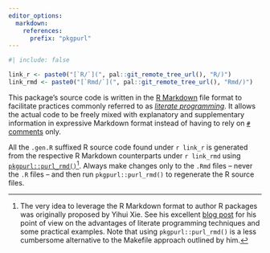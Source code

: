 ```yaml
---
editor_options:
  markdown:
    references:
      prefix: "pkgpurl"
---
```


```r
#| include: false

link_r <- paste0("[`R/`](", pal::git_remote_tree_url(), "R/)")
link_rmd <- paste0("[`Rmd/`](", pal::git_remote_tree_url(), "Rmd/)")
```

This package's source code is written in the [R Markdown](https://rmarkdown.rstudio.com/) file format to facilitate practices commonly referred to as [*literate
programming*](https://en.wikipedia.org/wiki/Literate_programming). It allows the actual code to be freely mixed with explanatory and supplementary information
in expressive Markdown format instead of having to rely on [`#` comments](https://rstudio.github.io/r-manuals/r-lang/Parser.html#comments) only.

All the `.gen.R` suffixed R source code found under `r link_r` is generated from the respective R Markdown counterparts under `r link_rmd` using
[`pkgpurl::purl_rmd()`](https://pkgpurl.rpkg.dev/dev/reference/purl_rmd.html)[^pkgpurl-1]. Always make changes only to the `.Rmd` files -- never the `.R` files
-- and then run `pkgpurl::purl_rmd()` to regenerate the R source files.

[^pkgpurl-1]: The very idea to leverage the R Markdown format to author R packages was originally proposed by Yihui Xie. See his excellent [blog
    post](https://yihui.org/rlp/) for his point of view on the advantages of literate programming techniques and some practical examples. Note that using
    `pkgpurl::purl_rmd()` is a less cumbersome alternative to the Makefile approach outlined by him.
